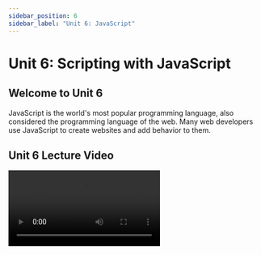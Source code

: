 ```yaml
---
sidebar_position: 6
sidebar_label: "Unit 6: JavaScript"
---
```



# Unit 6: Scripting with JavaScript

## Welcome to Unit 6

JavaScript is the world's most popular programming language, also considered the programming language of the web. Many web developers use 
JavaScript to create websites and add behavior to them.

## Unit 6 Lecture Video
<!-- TODO
<Video src="https://www.youtube.com/embed/x_J0zAbFx5Y" /> -->

<Video src="https://www.youtube.com/embed/DHjqpvDnNGE" />
    

## JavaScript

JavaScript is a high-level language and is very similar to many languages you might have used before (Python, Java). Here's a quick overview of the basics.

### Printing

```jsx
console.log("Hello, World!"); 
// In Web Development, this will actually show up in the developer console. 
// Open the console in Chrome with cmd+alt+j (mac) or ctrl+shift+j (windows)
```

### Variables

Variables are dynamically-typed, meaning, they don't have a type (like in Python). Undefined variables have the value `undefined`. We use `let` and `const` to define variables.

```jsx
let x = 'hello';
let y = 1234;
let z = false;
const pi = '3.14'; //this variable cannot ever be changed.
```

### Loops and Conditionals

JavaScript uses curly brackets `{}`, to denote code blocks for ifs, and loops. 

```jsx
if (i > 5) {
	console.log('i is bigger than 5');
} else if (i >= 3) {
	console.log('i is between 3 and 5');
} else {
	console.log('i is less than 3');
}
for (let x = 0; x < 5; x++) {
	console.log(x);
}
while (true) {
	console.log("repeat");
}
```

### Strings

```jsx
let clubName = 'icssc';
console.log(className); //icssc
className = className.toUpperCase();
console.log(className); //ICSSC
let part = className.substring(1, 4);
console.log(part); //CSS
console.log(className.indexOf('SSC') >= 0); //whether substring appears
```

### Arrays

Arrays are almost exactly the same as they are in Python.

```jsx
var array = ['a', 'b', 'c', 1, 2, 3];
console.log( array[2] ); // "c"
console.log( array.length );// 6
//add item to end of the array
array.push('4');

//combine elements into a string
var str = array.join('-');
console.log(str); //=> "a-b-c-1-2-3-4"

//get index of an element (first occurrence)
var oIndex = array.indexOf('x'); //=> 3
```

### Objects

Similar to Python Dictionaries, these are an unordered set of key-value pairs. Unlike python, you don't need quotes around the keys. 

```jsx
ages = {alice:40, bob:35, charles:13}
things = {num:12, dog:'woof', list:[1,2,3]}

//both of these work!
console.log(ages["alice"]); // 40
console.log(ages.bob); // 35
```

### Functions

Define the `sayHello` function that takes in two parameters, `firstName`, and `lastName`.  In JavaScript, parameters are optional. 

```jsx
function sayHello(firstName, lastName) {
	return "Hello, " + firstName + " " + lastName;
}

console.log(sayHello("Raman", "Gupta")); // Hello, Raman Gupta
console.log(sayHello()); // Hello, undefined undefined

//another way to define a function with =>
let otherSayHello = (firstName, lastName) => {
	return "Hello, " + firstName + " " + lastName;
};
```

### Callback Functions

Functions are objects, and can be passed as arguments to other function calls. 

```jsx
//Iterate through an array
var array = ['a','b','c'];
var printItem = function(item) {
 console.log(item);
}
array.forEach(printItem);
//more common to use anonymous function
array.forEach(function(item) {
 console.log(item);
});
```

If JavaScript is new to you, or you are curious, it might be helpful to check out the official documentation. It has tutorials, examples, and a reference to JavaScript syntax/features. There's so much more that we haven't covered on how JavaScript works. 

[JavaScript Documentation](https://developer.mozilla.org/en-US/docs/Web/JavaScript)



## Assignment

This week, we will be making a website showing off our favorite UCI classes. There will be a text input field to type in a class, and an add button, to add a new class to our list!

**Required Tasks**

-   

**Optional Stretch Goals**

-   

### Due Date

Monday, May 9th at 11:59pm

### Submission

Complete the [Google Form](https://forms.gle/ufBweAsXoBxsDwhm8)

<iframe src="https://forms.gle/ufBweAsXoBxsDwhm8" width="100%" height="1500" frameborder="0" marginheight="0" marginwidth="0">Loading…</iframe>


## External Resources

JavaScript

- [https://developer.mozilla.org/en-US/docs/Web/JavaScript](https://developer.mozilla.org/en-US/docs/Web/JavaScript)
- [https://www.w3schools.com/js/default.asp](https://www.w3schools.com/js/default.asp)

